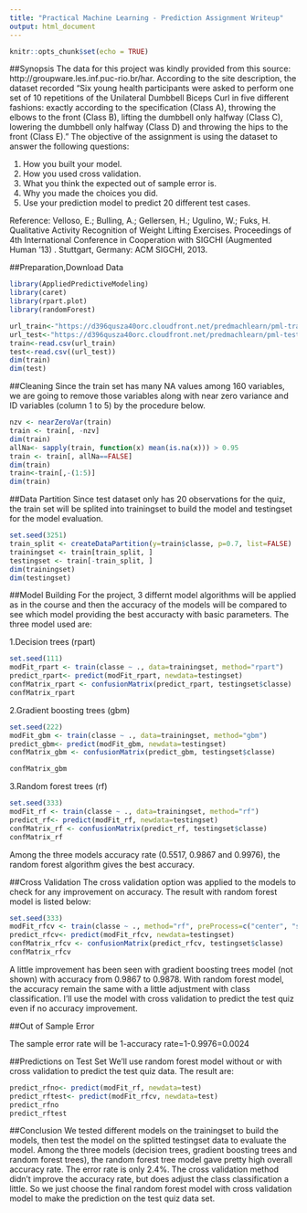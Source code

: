 ```yaml
---
title: "Practical Machine Learning - Prediction Assignment Writeup"
output: html_document
---
```


```r
knitr::opts_chunk$set(echo = TRUE)
```
##Synopsis
The data for this project was kindly provided from this source: http://groupware.les.inf.puc-rio.br/har. According to the site description, the dataset recorded "Six young health participants were asked to perform one set of 10 repetitions of the Unilateral Dumbbell Biceps Curl in five different fashions: exactly according to the specification (Class A), throwing the elbows to the front (Class B), lifting the dumbbell only halfway (Class C), lowering the dumbbell only halfway (Class D) and throwing the hips to the front (Class E)." The objective of the assignment is using the dataset to answer the following questions:

1. How you built your model.
2. How you used cross validation.
3. What you think the expected out of sample error is.
4. Why you made the choices you did. 
5. Use your prediction model to predict 20 different test cases.

Reference: 
Velloso, E.; Bulling, A.; Gellersen, H.; Ugulino, W.; Fuks, H. Qualitative Activity Recognition of Weight Lifting Exercises. Proceedings of 4th International Conference in Cooperation with SIGCHI (Augmented Human '13) . Stuttgart, Germany: ACM SIGCHI, 2013.

##Preparation,Download Data

```r
library(AppliedPredictiveModeling)
library(caret)
library(rpart.plot)
library(randomForest)

url_train<-"https://d396qusza40orc.cloudfront.net/predmachlearn/pml-training.csv"
url_test<-"https://d396qusza40orc.cloudfront.net/predmachlearn/pml-testing.csv"
train<-read.csv(url_train)
test<-read.csv((url_test))
dim(train)
dim(test)
```

##Cleaning
Since the train set has many NA values among 160 variables, we are going to remove those variables along with near zero variance and ID variables (column 1 to 5) by the procedure below.

```r
nzv <- nearZeroVar(train)
train <- train[, -nzv]
dim(train)
allNa<- sapply(train, function(x) mean(is.na(x))) > 0.95
train <- train[, allNa==FALSE]
dim(train)
train<-train[,-(1:5)]
dim(train)
```

##Data Partition
Since test dataset only has 20 observations for the quiz, the train set will be splited into trainingset to build the model and testingset for the model evaluation.

```r
set.seed(3251)
train_split <- createDataPartition(y=train$classe, p=0.7, list=FALSE)
trainingset <- train[train_split, ]
testingset <- train[-train_split, ]
dim(trainingset)
dim(testingset)
```

##Model Building
For the project, 3 differnt model algorithms will be applied as in the course and then the accuracy of the models will be compared to see which model providing the best accuracty with basic parameters. The three model used are:

1.Decision trees (rpart)

```r
set.seed(111)
modFit_rpart <- train(classe ~ ., data=trainingset, method="rpart")
predict_rpart<- predict(modFit_rpart, newdata=testingset)
confMatrix_rpart <- confusionMatrix(predict_rpart, testingset$classe)
confMatrix_rpart
```

2.Gradient boosting trees (gbm)

```r
set.seed(222)
modFit_gbm <- train(classe ~ ., data=trainingset, method="gbm")
predict_gbm<- predict(modFit_gbm, newdata=testingset)
confMatrix_gbm <- confusionMatrix(predict_gbm, testingset$classe)
```

```r
confMatrix_gbm
```

3.Random forest trees (rf)

```r
set.seed(333)
modFit_rf <- train(classe ~ ., data=trainingset, method="rf")
predict_rf<- predict(modFit_rf, newdata=testingset)
confMatrix_rf <- confusionMatrix(predict_rf, testingset$classe)
confMatrix_rf
```
Among the three models accuracy rate (0.5517, 0.9867 and 0.9976), the random forest algorithm gives the best accuracy.


##Cross Validation
The cross validation option was applied to the models to check for any improvement on accuracy. The result with random forest model is listed below: 

```r
set.seed(333)
modFit_rfcv <- train(classe ~ ., method="rf", preProcess=c("center", "scale"), trControl=trainControl(method = "cv", number = 4), data=trainingset)
predict_rfcv<- predict(modFit_rfcv, newdata=testingset)
confMatrix_rfcv <- confusionMatrix(predict_rfcv, testingset$classe)
confMatrix_rfcv
```


A little improvement has been seen with gradient boosting trees model (not shown) with accuracy from 0.9867 to 0.9878. With random forest model, the accuracy remain the same with a little adjustment with class classification. I'll use the model with cross validation to predict the test quiz even if no accuracy improvement.

##Out of Sample Error

The sample error rate will be 1-accuracy rate=1-0.9976=0.0024

##Predictions on Test Set
We'll use random forest model without or with cross validation to predict the test quiz data. The result are:
```r
predict_rfno<- predict(modFit_rf, newdata=test)
predict_rftest<- predict(modFit_rfcv, newdata=test)
predict_rfno
predict_rftest
```

##Conclusion
We tested different models on the trainingset to build the models, then test the model on the splitted testingset data to evaluate the model. Among the three models (decision trees, gradient boosting trees and random forest trees), the random forest tree model gave pretty high overall accuracy rate. The error rate is only 2.4%. The cross validation method didn't improve the accuracy rate, but does adjust the class classification a little. So we just choose the final random forest model with cross validation model to make the prediction on the test quiz data set.  

